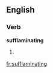 
==English==

===Verb===
'''sufflaminating'''

# {{present participle of|[[sufflaminate]]}}

[[fr:sufflaminating]]